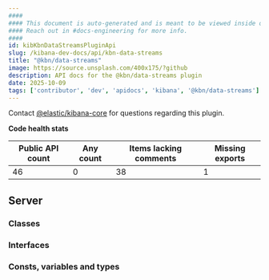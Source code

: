 ```yaml
---
####
#### This document is auto-generated and is meant to be viewed inside our experimental, new docs system.
#### Reach out in #docs-engineering for more info.
####
id: kibKbnDataStreamsPluginApi
slug: /kibana-dev-docs/api/kbn-data-streams
title: "@kbn/data-streams"
image: https://source.unsplash.com/400x175/?github
description: API docs for the @kbn/data-streams plugin
date: 2025-10-09
tags: ['contributor', 'dev', 'apidocs', 'kibana', '@kbn/data-streams']
---
```




Contact [@elastic/kibana-core](https://github.com/orgs/elastic/teams/kibana-core) for questions regarding this plugin.

**Code health stats**

| Public API count  | Any count | Items lacking comments | Missing exports |
|-------------------|-----------|------------------------|-----------------|
| 46 | 0 | 38 | 1 |

## Server

### Classes
<DocDefinitionList data={kbnDataStreamsObj.server.classes}/>

### Interfaces
<DocDefinitionList data={kbnDataStreamsObj.server.interfaces}/>

### Consts, variables and types
<DocDefinitionList data={kbnDataStreamsObj.server.misc}/>

